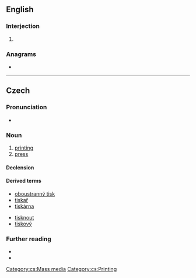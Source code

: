 ==English==

===Interjection===
{{en-interj}}

# {{alternative form of|en|tsk}}

===Anagrams===
* {{anagrams|en|a=ikst|Kist|kist|kits|skit}}

----

==Czech==

===Pronunciation===
* {{cs-IPA}}

===Noun===
{{cs-noun|g=m}}

# [[printing]] {{gloss|process}}
# [[press]] {{gloss|printed media}}

====Declension====
{{cs-decl-noun-auto|mi|ti|s|k}}

====Derived terms====
{{der-top}}
* [[oboustranný tisk]]
* [[tiskař]]
* [[tiskárna]]
{{der-mid}}
* [[tisknout]]
* [[tiskový]]
{{der-bottom}}

===Further reading===
* {{R:PSJC}}
* {{R:SSJC}}

[[Category:cs:Mass media]]
[[Category:cs:Printing]]